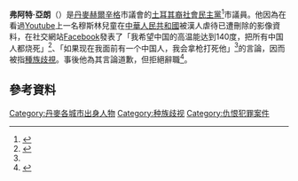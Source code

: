 '''弗阿特·亞朗'''（{{lang-da|'''Fuat Yalan'''}}）是[[丹麥|丹麥]][[赫爾辛格|赫爾辛格]]市議會的[[土耳其裔|土耳其裔]][[丹麦社会民主党|社會民主黨]]<ref name="nordicchinese">{{cite news |url=http://www.nordicchinese.se/nordicchinese/?p=14150 |title=狂言“烧死中国人” 丹麦政客挨批 |author=刘华 |date=2013-08-12 |accessdate=2013-08-13 |language=zh-hans |publisher=[[北欧时报|北欧时报]] |archive-url=https://web.archive.org/web/20160314230152/http://www.nordicchinese.se/nordicchinese/?p=14150 |archive-date=2016-03-14 |dead-url=yes }}</ref>市議員。他因為在看過[[Youtube|Youtube]]上一名穆斯林兒童在[[中華人民共和國|中華人民共和國]]被漢人虐待已遭刪除的影像資料，在社交網站[[Facebook|Facebook]]發表了「我希望中国的高温能达到140度，把所有中国人都烧死」<ref name=appledaily>{{cite news |title=不滿回教童遭虐打　丹麥議員狂言　「望高溫燒死所有中國人」 |url=http://hk.apple.nextmedia.com/international/art/20130813/18376211 |language=zh-hant |publisher=[[蘋果日報_(香港)|蘋果日報 (香港)]] |accessdate=2013-08-13 |archive-date=2017-04-24 |archive-url=https://web.archive.org/web/20170424025651/http://hk.apple.nextmedia.com/international/art/20130813/18376211 |dead-url=no }}</ref>、「如果现在我面前有一个中国人，我会拿枪打死他」<ref name=nordicchinese />的言論，因而被指[[種族歧視|種族歧視]]。事後他為其言論道歉，但拒絕辭職<ref>{{cite news |url=http://cphpost.dk/politics/local-politician-refuses-resign-after-incendiary-chinese-comments |title=Local politician refuses to resign after incendiary Chinese comments |date=2012-08-06 |accessdate=2013-08-13 |language=en |archive-url=https://web.archive.org/web/20130810140410/http://cphpost.dk/politics/local-politician-refuses-resign-after-incendiary-chinese-comments |archive-date=2013-08-10 |dead-url=yes }}</ref>。

==參考資料==
{{reflist}}

[[Category:丹麥各城市出身人物|Category:丹麥各城市出身人物]]
[[Category:种族歧视|Category:种族歧视]]
[[Category:仇恨犯罪案件|Category:仇恨犯罪案件]]